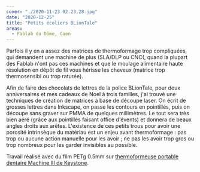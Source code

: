 ```yaml
---
cover: "./2020-11-23 02.23.28.jpg"
date: "2020-12-25"
title: "Petits écoliers BLionTale"
areas:
  - Fablab du Dôme, Caen
---
```


Parfois il y en a assez des matrices de thermoformage trop compliquées, qui demandent une machine de plus (SLA/DLP ou CNC(, quand la plupart des Fablab n'ont pas ces machines et que le moulage alimentaire haute résolution en dépôt de fil vous hérisse les cheveux (matrice trop thermosensibl ou trop raturée).

Afin de faire des chocolats de lettres de la police BLionTale, pour deux anniversaires et mes cadeaux de Noel à trois familles, j'ai trouvé une techniques de création de matrices à base de découpe laser. On écrit de grosses lettres dans Inkscape, on passe les contours en pointillés, puis on découpe sans graver sur PMMA de quelques millimètres. Le tout sera très bien aéré (grâce aux pointillés faisant office d'évents) et donnera de beaux angles droits aux arêtes. L'existence de ces petits trous pour avoir une porosité intrinsèque du matériau est un enjeu avant thermoformage : pas trop ou aucune action manuelle pour les avoir ; ne pas les avoir trop gros ou trop nombreux pour les garder invisibles au possible.

Travail réalisé avec du film PETg 0.5mm sur [thermoformeuse portable dentaire Machine III de Keystone](https://dental.keystoneindustries.com/product/machine-iii/).
